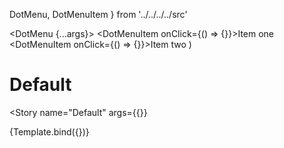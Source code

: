 
  DotMenu, DotMenuItem
} from '../../../../src'

<Meta
  title="Components/Buttons/Dot Menu"
  decorators={decorators}
/>

  <DotMenu {...args}>
    <DotMenuItem onClick={() => {}}>Item one</DotMenuItem>
    <DotMenuItem onClick={() => {}}>Item two</DotMenuItem>
  </DotMenu>
)

# Default
<Story
  name="Default"
  args={{}}
>
  {Template.bind({})}
</Story>
